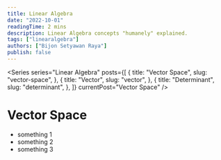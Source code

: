 ```yaml
---
title: Linear Algebra
date: "2022-10-01"
readingTime: 2 mins
description: Linear Algebra concepts "humanely" explained.
tags: ["linearalgebra"]
authors: ["Bijon Setyawan Raya"]
publish: false
---
```


<Series
  series="Linear Algebra"
  posts={[
    {
      title: "Vector Space",
      slug: "vector-space",
    },
    {
      title: "Vector",
      slug: "vector",
    },
    {
      title: "Determinant",
      slug: "determinant",
    },
  ]}
  currentPost="Vector Space"
/>

# Vector Space

- something 1
- something 2
- something 3

